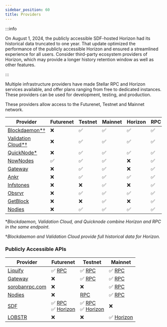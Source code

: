 ```yaml
---
sidebar_position: 60
title: Providers
---
```


:::info

On August 1, 2024, the publicly accessible SDF-hosted Horizon had its historical data truncated to one year. That update optimized the performance of the publicly accessible Horizon and ensured a streamlined experience for all users. Consider third-party ecosystem providers of Horizon, which may provide a longer history retention window as well as other features.

:::

Multiple infrastructure providers have made Stellar RPC and Horizon services available, and offer plans ranging from free to dedicated instances. These providers can be used for development, testing, and production.

These providers allow access to the Futurenet, Testnet and Mainnet network.

| Provider | Futurenet | Testnet | Mainnet | Horizon | RPC |
| --- | --- | --- | --- | --- | --- |
| [Blockdaemon\*†](https://www.blockdaemon.com/apply/soroban) | ❌ | ✅ | ✅ | ✅ | ✅ |
| [Validation Cloud\*†](https://app.validationcloud.io/) | ❌ | ✅ | ✅ | ✅ | ✅ |
| [QuickNode\*](https://www.quicknode.com/docs/stellar) | ❌ | ✅ | ✅ | ✅ | ✅ |
| [NowNodes](https://nownodes.io/nodes/stellar-xlm) | ✅ | ✅ | ✅ | ❌ | ✅ |
| [Gateway](https://gateway.fm/public-rpc/) | ❌ | ✅ | ✅ | ❌ | ✅ |
| [Ankr](https://www.ankr.com/rpc/advanced-api/) | ❌ | ✅ | ✅ | ✅ | ✅ |
| [Infstones](https://infstones.com/) | ❌ | ❌ | ✅ | ❌ | ✅ |
| [Obsrvr](https://www.withObsrvr.com/) | ❌ | ✅ | ✅ | ✅ | ✅ |
| [GetBlock](https://getblock.io/nodes/xlm/) | ❌ | ❌ | ✅ | ❌ | ✅ |
| [Nodies](https://nodies.org) | ❌ | ✅ | ✅ | ✅ | ✅ |

\*_Blockdaemon, Validation Cloud, and Quicknode combine Horizon and RPC in the same endpoint._

†_Blockdaemon and Validation Cloud provide full historical data for Horizon._

### Publicly Accessible APIs

| Provider | Futurenet | Testnet | Mainnet |
| --- | --- | --- | --- |
| [Liquify](https://www.liquify.io/) | ✅ [RPC](https://stellar.liquify.com/api=41EEWAH79Y5OCGI7/futurenet) | ✅ [RPC](https://stellar.liquify.com/api=41EEWAH79Y5OCGI7/testnet) | ✅ [RPC](https://stellar-mainnet.liquify.com/api=41EEWAH79Y5OCGI7/mainnet) |
| [Gateway](https://gateway.fm/) | ❌ | ✅ [RPC](https://soroban-rpc.testnet.stellar.gateway.fm) | ✅ [RPC](https://soroban-rpc.mainnet.stellar.gateway.fm) |
| [sorobanrpc.com](https://sorobanrpc.com/) | ❌ | ❌ | ✅ [RPC](https://mainnet.sorobanrpc.com) |
| [Nodies](https://nodies.org) | ❌ | [RPC](https://stellar-soroban-testnet-public.nodies.app) | ✅ [RPC](https://stellar-soroban-public.nodies.app) |
| [SDF](http://www.stellar.org) | ✅ [RPC](https://rpc-futurenet.stellar.org) <br /> ✅ [Horizon](https://horizon-futurenet.stellar.org) | ✅ [RPC](https://soroban-testnet.stellar.org) <br /> ✅ [Horizon](https://horizon-testnet.stellar.org) | ❌ |
| [LOBSTR](https://lobstr.co) | ❌ | ❌ | ✅ [Horizon](https://horizon.stellar.lobstr.co) |

